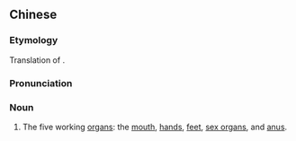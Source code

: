 {{also|五作业根}}
==Chinese==
{{zh-forms|s=五作业根|type=121}}

===Etymology===
Translation of {{cog|sa|पञ्च कर्मेन्द्रियानि||five organs of action}}.

===Pronunciation===
{{zh-pron
|m=wǔzuòyègēn
|c=ng5 zok3 jip6 gan1
|cat=n
}}

===Noun===
{{zh-noun}}

# {{lb|zh|Buddhism}} The five working [[organ]]s: the [[mouth]], [[hand]]s, [[feet]], [[sex organ]]s, and [[anus]].